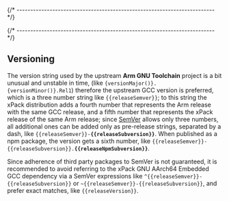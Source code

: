 
{/* ------------------------------------------------------------------------ */}




{/* ------------------------------------------------------------------------ */}

## Versioning

The version string used by the
upstream **Arm GNU Toolchain** project is a bit unusual and unstable in time,
(like <code>{versionMajor()}.{versionMinor()}.Rel1</code>)
therefore the upstream GCC version is preferred, which
is a three number string
like <code>{{releaseSemver}}</code>;
to this string the xPack distribution adds a fourth number that represents
the Arm release with the same GCC release, and a fifth number
that represents the xPack release of the same Arm release;
since [SemVer](https://semver.org) allows only three numbers,
all additional ones can
be added only as pre-release strings, separated by a dash,
like <code>{{releaseSemver}}-<b>{{releaseSubversion}}</b></code>. When
published as a npm package, the version gets
a sixth number,
like <code>{{releaseSemver}}-{{releaseSubversion}}.<b>{{releaseNpmSubversion}}</b></code>.

Since adherence of third party packages to SemVer is not guaranteed,
it is recommended to avoid referring to the xPack GNU AArch64 Embedded GCC dependency via
a SemVer expressions
like <code>^{{releaseSemver}}-{{releaseSubversion}}</code> or <code>~{{releaseSemver}}-{{releaseSubversion}}</code>, and
prefer exact matches,
like <code>{{releaseVersion}}</code>.

